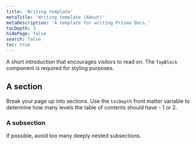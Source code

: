 ```yaml
---
title: 'Writing template'
metaTitle: 'Writing template (About)'
metaDescription: 'A template for writing Prisma Docs.'
tocDepth: 3
hidePage: false
search: false
toc: true
---
```


<TopBlock>

A short introduction that encourages visitors to read on. The `TopBlock` component is required for styling purposes.

</TopBlock>

## A section

Break your page up into sections. Use the `tocDepth` front matter variable to determine how many levels the table of contents should have - 1 or 2.

### A subsection

If possible, avoid too many deeply nested subsections.
